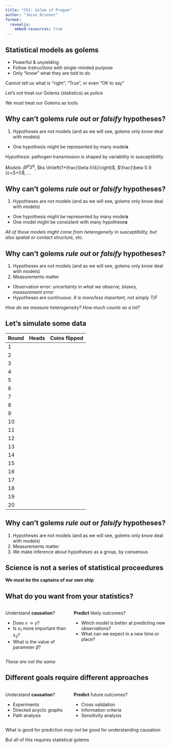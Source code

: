 ```yaml
---
title: "Ch1: Golem of Prague"
author: "Jesse Brunner"
format: 
  revealjs:
    embed-resources: true
---
```


## Statistical models as golems

-  Powerful & unyielding
-  Follow instructions with single-minded purpose
-  Only "know" what they are told to do

::: {.fragment}
Cannot tell us what is "right", "True", or even "OK to say"
:::

::: {.fragment}
Let's not treat our Golems (statistics) as police
:::

::: {.fragment}
We must treat our Golems as tools
:::

## Why can't golems _rule out_ or _falsify_ hypotheses?

1.  Hypotheses are not models (and as we will see, golems only know deal with models)

-  One hypothesis might be represented by many model**s**

_Hypothesis_: pathogen transmission is shaped by variability in susceptibility

_Models_: $\beta I^p S^q$, $ks \ln\left(1+\frac{\beta I}{k}\right)$, $\frac{\beta S I}{c+S+I}$, ...

## Why can't golems _rule out_ or _falsify_ hypotheses?

1.  Hypotheses are not models (and as we will see, golems only know deal with models)

-  One hypothesis might be represented by many model**s**
-  One model might be consistent with many hypothese**s**

_All of those models might come from heterogeneity in susceptibility, but also spatial or contact structure, etc._

## Why can't golems _rule out_ or _falsify_ hypotheses?

1.  Hypotheses are not models (and as we will see, golems only know deal with models)
2.  Measurements matter
-  Observation error: _uncertainty in what we observe, biases, measurement error_
-  Hypotheses are continuous: _X is more/less important, not simply T/F_

_How do we measure heterogeneity? How much counts as a lot?_

## Let's simulate some data {.smaller}

| Round | Heads | Coins flipped |
|-------|-------|---------------|
| 1     |       |               |
| 2     |       |               |
| 3     |       |               |
| 4     |       |               |
| 5     |       |               |
| 6     |       |               |
| 7     |       |               |
| 8     |       |               |
| 9     |       |               |
| 10    |       |               |
| 11    |       |               |
| 12    |       |               |
| 13    |       |               |
| 14    |       |               |
| 15    |       |               |
| 16    |       |               |
| 17    |       |               |
| 18    |       |               |
| 19    |       |               |
| 20    |       |               |

## Why can't golems _rule out_ or _falsify_ hypotheses?

1.  Hypotheses are not models (and as we will see, golems only know deal with models)
2.  Measurements matter
3.  We make inference about hypotheses as a group, by consensus

## Science is not a series of statistical proceedures

::: {.fragment}
**We must be the captains of our own ship**
:::


## What do you want from your statistics?

:::: {.columns}

::: {.column width="40%"}
Understand **causation**?

-  Does $x \rightarrow y$?
-  Is $x_1$ more important than $x_2$?
-  What is the value of parameter $\beta$?
:::

::: {.column width="60%"}
**Predict** likely outcomes?

-  Which model is better at predicting new observations?
-  What can we expect in a new time or place?
:::

::::

::: {.fragment .center}
_These are not the same_
:::

## Different goals require different approaches

:::: {.columns}

::: {.column width="40%"}
Understand **causation**?

-  Experiments
-  Directed acyclic graphs
-  Path analysis

:::

::: {.column width="60%"}
**Predict** future outcomes?

-  Cross validation
-  Information criteria 
-  Sensitivity analysis
:::

::::

::: {.fragment .center}
What is good for prediction _may not_ be good for understanding causation
:::

::: {.fragment .center}
But all of this requires statistical golems
:::
